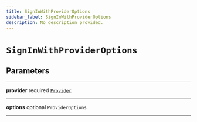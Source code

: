 ```yaml
---
title: SignInWithProviderOptions
sidebar_label: SignInWithProviderOptions
description: No description provided.
---
```


# `SignInWithProviderOptions`

## Parameters

---

**<span className="parameter-name">provider</span>** <span className="optional-status">required</span> [`Provider`](/reference/__docgen__/javascript/auth/types/provider)

---

**<span className="parameter-name">options</span>** <span className="optional-status">optional</span> `ProviderOptions`

---
